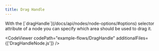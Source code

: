 ```yaml
---
title: Drag Handle
---
```



<ExampleLayout>
With the [`dragHandle`](/docs/api/nodes/node-options/#options) selector attribute of a node you can specify which area should be used to drag it.

<CodeViewer
  codePath="example-flows/DragHandle"
  additionalFiles={['DragHandleNode.js']}
/>
</ExampleLayout>
